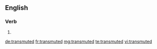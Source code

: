 ==English==

===Verb===
{{head|en|verb form}}

# {{en-past of|transmute}}

[[de:transmuted]]
[[fr:transmuted]]
[[mg:transmuted]]
[[te:transmuted]]
[[vi:transmuted]]